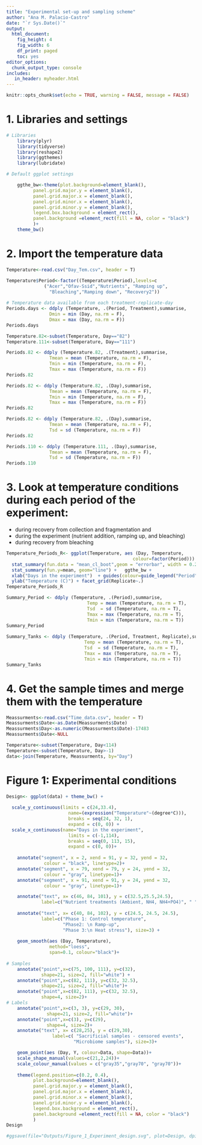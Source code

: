 ```yaml
---
title: "Experimental set-up and sampling scheme"
author: "Ana M. Palacio-Castro"
date: "`r Sys.Date()`"
output:
  html_document:
    fig_height: 4
    fig_width: 6
    df_print: paged
    toc: yes
editor_options:
  chunk_output_type: console
includes:
   in_header: myheader.html
---
```



```r
knitr::opts_chunk$set(echo = TRUE, warning = FALSE, message = FALSE)
```


# 1. Libraries and settings

```r
# Libraries
    library(plyr)
    library(tidyverse)
    library(reshape2)
    library(ggthemes)
    library(lubridate)

# Default ggplot settings

    ggthe_bw<-theme(plot.background=element_blank(),
          panel.grid.major.y = element_blank(),
          panel.grid.major.x = element_blank(),
          panel.grid.minor.x = element_blank(),
          panel.grid.minor.y = element_blank(),
          legend.box.background = element_rect(),
          panel.background =element_rect(fill = NA, color = "black")
          )+
    theme_bw()
```

# 2. Import the temperature data

```r
Temperature<-read.csv("Day_Tem.csv", header = T)

Temperature$Period<-factor((Temperature$Period),levels=c
              ("Acer","Ofav-Ssid","Nutrients", "Ramping up",
                "Bleaching","Ramping down", "Recovery2"))
  
# Temperature data available from each treatment-replicate-day
Periods.days <- ddply (Temperature, .(Period, Treatment),summarise,
                Dmin = min (Day, na.rm = F), 
                Dmax = max (Day, na.rm = F))
Periods.days

Temperature.82<-subset(Temperature, Day=="82")
Temperature.111<-subset(Temperature, Day=="111")

Periods.82 <- ddply (Temperature.82, .(Treatment),summarise,
                Tmean = mean (Temperature, na.rm = F), 
                Tmin = min (Temperature, na.rm = F), 
                Tmax = max (Temperature, na.rm = F))
Periods.82

Periods.82 <- ddply (Temperature.82, .(Day),summarise,
                Tmean = mean (Temperature, na.rm = F), 
                Tmin = min (Temperature, na.rm = F), 
                Tmax = max (Temperature, na.rm = F))
Periods.82

Periods.82 <- ddply (Temperature.82, .(Day),summarise,
                Tmean = mean (Temperature, na.rm = F), 
                Tsd = sd (Temperature, na.rm = F))
Periods.82

Periods.110 <- ddply (Temperature.111, .(Day),summarise,
                Tmean = mean (Temperature, na.rm = F), 
                Tsd = sd (Temperature, na.rm = F))
Periods.110

```

# 3. Look at temperature conditions during each period of the experiment:
* during recovery from collection and fragmentation and 
* during the experiment (nutrient addition, ramping up, and bleaching)
* during recovery from bleaching

```r
Temperature_Periods_R<- ggplot(Temperature, aes (Day, Temperature, 
                                               colour=factor(Period))) +
  stat_summary(fun.data = "mean_cl_boot",geom = "errorbar", width = 0.2 )+
  stat_summary(fun.y=mean, geom="line") +   ggthe_bw +
  xlab("Days in the experiment")  + guides(colour=guide_legend("Period")) +
  ylab("Temperature (C)") + facet_grid(Replicate~.) 
Temperature_Periods_R

Summary_Period <- ddply (Temperature, .(Period),summarise, 
                              Temp = mean (Temperature, na.rm = T),
                              Tsd  = sd (Temperature, na.rm = T), 
                              Tmax = max (Temperature, na.rm = T),
                              Tmin = min (Temperature, na.rm = T))
Summary_Period
  
Summary_Tanks <- ddply (Temperature, .(Period, Treatment, Replicate),summarise, 
                             Temp = mean (Temperature, na.rm = T),
                             Tsd  = sd (Temperature, na.rm = T), 
                             Tmax = max (Temperature, na.rm = T),
                             Tmin = min (Temperature, na.rm = T))
Summary_Tanks
```

# 4. Get the sample times and merge them with the temperature

```r
Meassurments<-read.csv("Time_data.csv", header = T)
Meassurments$Date<-as.Date(Meassurments$Date)
Meassurments$Day<-as.numeric(Meassurments$Date)-17483
Meassurments$Date<-NULL

Temperature<-subset(Temperature, Day<114)
Temperature<-subset(Temperature, Day>-1)
data<-join(Temperature, Meassurments, by="Day")
```

# Figure 1: Experimental conditions

```r

Design<- ggplot(data) + theme_bw() +
  
  scale_y_continuous(limits = c(24,33.4),
                       name=(expression("Temperature"~(degree*C))),
                       breaks = seq(24, 32, 1),  
                       expand = c(0, 0)) +
  scale_x_continuous(name="Days in the experiment",
                       limits = c(-1,114),
                       breaks = seq(0, 113, 15),  
                       expand = c(0, 0))+
  
    annotate("segment", x = 2, xend = 91, y = 32, yend = 32,
              colour = "black", linetype=2)+
    annotate("segment", x = 79, xend = 79, y = 24, yend = 32,
              colour = "gray", linetype=1)+
    annotate("segment", x = 91, xend = 91, y = 24, yend = 32,
              colour = "gray", linetype=1)+

    annotate("text", x= c(46, 84, 101), y = c(32.5,25.5,24.5), 
             label=c("Nutrient treatments (Ambient, NH4, NH4+PO4)", " ", " "), size=3) +
    
    annotate("text", x= c(40, 84, 102), y = c(24.5, 24.5, 24.5), 
             label=c("Phase 1: Control temperature", 
                     "Phase2: \n Ramp-up",
                     "Phase 3:\n Heat stress"), size=3) +
   
    geom_smooth(aes (Day, Temperature),
                method="loess",
                span=0.1, colour="black")+
    
# Samples  
    annotate("point",x=c(75, 100, 111), y=c(32), 
             shape=21, size=2, fill="white") +
    annotate("point",x=c(82, 111), y=c(32, 32.5), 
             shape=21, size=2, fill="white")+
    annotate("point",x=c(82, 111), y=c(32, 32.5), 
             shape=4, size=2)+
# Labels
    annotate("point",x=c(3, 3), y=c(29, 30), 
               shape=21, size=2, fill="white")+
    annotate("point",x=c(3), y=c(29), 
               shape=4, size=2)+
    annotate("text", x= c(28,25), y = c(29,30), 
                 label=c( "Sacrificial samples - censored events",
                         "Microbiome samples"), size=3)+

    geom_point(aes (Day, Y, colour=Data, shape=Data))+
    scale_shape_manual(values=c(21,2,24))+
    scale_colour_manual(values = c("gray35","gray70", "gray70"))+
    
    theme(legend.position=c(0.2, 0.4),
          plot.background=element_blank(),
          panel.grid.major.y = element_blank(),
          panel.grid.major.x = element_blank(),
          panel.grid.minor.x = element_blank(),
          panel.grid.minor.y = element_blank(),
          legend.box.background = element_rect(),
          panel.background =element_rect(fill = NA, color = "black")
          ) 
Design

#ggsave(file="Outputs/Figure_1_Experiment_design.svg", plot=Design, dpi = 300, width=6, height=4)
```
